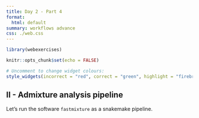 ```yaml
---
title: Day 2 - Part 4 
format: 
  html: default
summary: workflows advance 
css: ./web.css
---
```


```r
library(webexercises)

knitr::opts_chunk$set(echo = FALSE)

# Uncomment to change widget colours:
style_widgets(incorrect = "red", correct = "green", highlight = "firebrick")

```


::: {.webex-check .callout-exercise}
# II - Admixture analysis pipeline

Let's run the software `fastmixture` as a snakemake pipeline. 




:::


